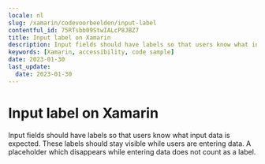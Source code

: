 ```yaml
---
locale: nl
slug: /xamarin/codevoorbeelden/input-label
contentful_id: 75RTsbb09StwIALcP8JBZ7
title: Input label on Xamarin
description: Input fields should have labels so that users know what input data is expected.
keywords: [Xamarin, accessibility, code sample]
date: 2023-01-30
last_update:
  date: 2023-01-30
---
```


# Input label on Xamarin

Input fields should have labels so that users know what input data is expected. These labels should stay visible while users are entering data. A placeholder which disappears while entering data does not count as a label.

<CodeSample id="input-label" platform="xamarin" locale="nl"/>
